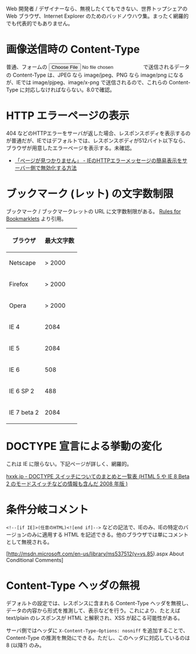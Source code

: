 Web 開発者 / デザイナーなら、無視したくてもできない、世界トップシェアの Web ブラウザ、Internet Explorer のためのバッドノウハウ集。まったく網羅的でも代表的でもありません。

= 画像送信時の Content-Type =
普通、フォームの <input type="file" /> で送信されるデータの Content-Type は、JPEG なら image/jpeg、PNG なら image/png になるが、IEでは image/pjpeg、image/x-png で送信されるので、これらの Content-Type に対応しなければならない。8.0で確認。

= HTTP エラーページの表示 =
404 などのHTTPエラーをサーバが返した場合、レスポンスボディを表示するのが普通だが、IEではデフォルトでは、レスポンスボディが512バイト以下なら、ブラウザが用意したエラーページを表示する。未確認。

* [http://neta.ywcafe.net/000558.html 「ページが見つかりません」 - IEのHTTPエラーメッセージの簡易表示をサーバー側で無効化する方法]

= ブックマーク (レット) の文字数制限 =
ブックマーク / ブックマークレットの URL に文字数制限がある。
[http://subsimple.com/bookmarklets/rules.asp Rules for Bookmarklets] より引用。

{|class="wikitable"
! ブラウザ
! 最大文字数
|-
| Netscape || > 2000
|-
| Firefox || > 2000
|-
| Opera || > 2000
|-
| IE 4 || 2084
|-
| IE 5 || 2084
|-
| IE 6 || 508
|-
| IE 6 SP 2 || 488
|-
| IE 7 beta 2 || 2084
|}

= DOCTYPE 宣言による挙動の変化 =
これは IE に限らない。下記ページが詳しく、網羅的。

[http://hxxk.jp/2008/09/29/0118 hxxk.jp - DOCTYPE スイッチについてのまとめと一覧表 (HTML 5 や IE 8 Beta 2 のモードスイッチなどの情報も含んだ 2008 年版 )]

= 条件分岐コメント =
<tt>&lt;!--[if IE]&gt;(任意のHTML)&lt;![end if]--&gt;</tt> などの記法で、IEのみ、IEの特定のバージョンのみに適用する HTML を記述できる。他のブラウザでは単にコメントとして無視される。

[http://msdn.microsoft.com/en-us/library/ms537512(v=vs.85).aspx About Conditional Comments]

= Content-Type ヘッダの無視 =
デフォルトの設定では、レスポンスに含まれる Content-Type ヘッダを無視し、データの内容から形式を推測して、表示などを行う。これにより、たとえば text/plain のレスポンスが HTML と解釈され、XSS が起こる可能性がある。

サーバ側ではヘッダに <tt>X-Content-Type-Options: nosniff</tt> を追加することで、Content-Type の推測を無効にできる。ただし、このヘッダに対応しているのは 8 (以降?) のみ。
